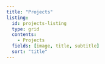 ```yaml
---
title: "Projects"
listing: 
  id: projects-listing
  type: grid
  contents: 
    - Projects
  fields: [image, title, subtitle]
  sort: "title"
---
```


<!--Descriptions of past projects are available below, including final reports and publications.  -->

::: {#projects-listing}
:::


